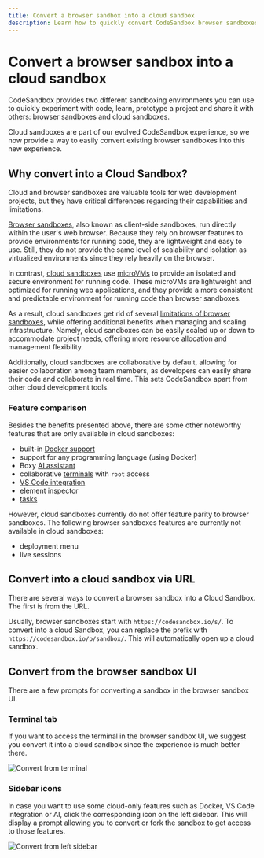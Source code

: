 ```yaml
---
title: Convert a browser sandbox into a cloud sandbox
description: Learn how to quickly convert CodeSandbox browser sandboxes into the new, VM-powered cloud sandboxes.
---
```


# Convert a browser sandbox into a cloud sandbox

CodeSandbox provides two different sandboxing environments you can use to quickly experiment with code, learn, prototype a project and share it with others: browser sandboxes and cloud sandboxes.

Cloud sandboxes are part of our evolved CodeSandbox experience, so we now provide a way to easily convert existing browser sandboxes into this new experience.

## Why convert into a Cloud Sandbox?

Cloud and browser sandboxes are valuable tools for web development projects, but they have critical differences regarding their capabilities and limitations.

[Browser sandboxes](/learn/sandboxes/editors?tab=browser), also known as client-side sandboxes, run directly within the user's web browser. Because they rely on browser features to provide environments for running code, they are lightweight and easy to use. Still, they do not provide the same level of scalability and isolation as virtualized environments since they rely heavily on the browser.

In contrast, [cloud sandboxes](/learn/sandboxes/editors?tab=cloud) use [microVMs](/learn/environment/vm) to provide an isolated and secure environment for running code. These microVMs are lightweight and optimized for running web applications, and they provide a more consistent and predictable environment for running code than browser sandboxes.

As a result, cloud sandboxes get rid of several [limitations of browser sandboxes](/faq#are-there-any-limitations-with-sandboxes), while offering additional benefits when managing and scaling infrastructure. Namely, cloud sandboxes can be easily scaled up or down to accommodate project needs, offering more resource allocation and management flexibility.

Additionally, cloud sandboxes are collaborative by default, allowing for easier collaboration among team members, as developers can easily share their code and collaborate in real time. This sets CodeSandbox apart from other cloud development tools.

### Feature comparison

Besides the benefits presented above, there are some other noteworthy features that are only available in cloud sandboxes:
- built-in [Docker support](/learn/environment/docker)
- support for any programming language (using Docker)
- Boxy [AI assistant](/learn/boxy/overview)
- collaborative [terminals](/learn/repositories/terminal) with `root` access
- [VS Code integration](/learn/getting-started/setting-up-vscode)
- element inspector
- [tasks](/learn/repositories/task)

However, cloud sandboxes currently do not offer feature parity to browser sandboxes. The following browser sandboxes features are currently not available in cloud sandboxes:
- deployment menu
- live sessions

## Convert into a cloud sandbox via URL

There are several ways to convert a browser sandbox into a Cloud Sandbox. The first is from the URL.

Usually, browser sandboxes start with `https://codesandbox.io/s/`. To convert into a cloud Sandbox, you can replace the prefix with `https://codesandbox.io/p/sandbox/`. This will automatically open up a cloud sandbox. 

## Convert from the browser sandbox UI

There are a few prompts for converting a sandbox in the browser sandbox UI.

### Terminal tab

If you want to access the terminal in the browser sandbox UI, we suggest you convert it into a cloud sandbox since the experience is much better there.

![Convert from terminal](/convert-from-terminal.png)

### Sidebar icons

In case you want to use some cloud-only features such as Docker, VS Code integration or AI, click the corresponding icon on the left sidebar. This will display a prompt allowing you to convert or fork the sandbox to get access to those features.

![Convert from left sidebar](/convert-from-sidebar.png)

